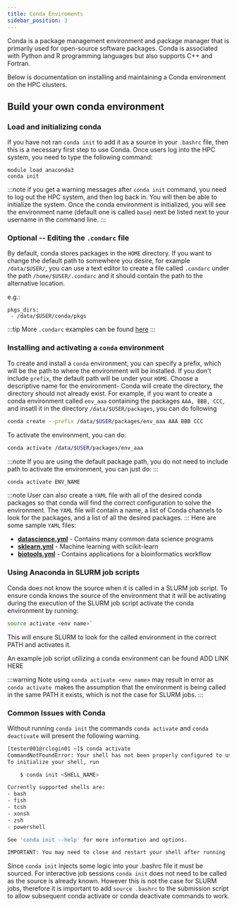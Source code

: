 ```yaml
---
title: Conda Enviroments
sidebar_position: 3
---
```



Conda is a package management environment and package manager that is primarily used for open-source software packages. Conda is associated with Python and R programming languages but also supports C++ and Fortran. 

Below is documentation on installing and maintaining a Conda environment on the HPC clusters. 

## Build your own conda environment 

### Load and initializing conda 
If you have not ran `conda init` to add it as a source in your `.bashrc` file, then this is a necessary first step to use Conda. 
Once users log into the HPC system, you need to type the following command:
```
module load anaconda3
conda init
```
:::note
if you get a warning messages after `conda init` command, you need to log out the HPC system, and then log back in. You will then be able to initialize the system. Once the conda environment is initialized, you will see the environment name (default one is called `base`) next be listed next to your username in the command line. 
:::

### Optional -- Editing the `.condarc` file 
By default,  conda stores packages in the `HOME` directory. If you want to change the default path to somewhere you desire, for example `/data/$USER/`, you can use a text editor to create a file called `.condarc` under the path `/home/$USER/.condarc` and it should contain the path to the alternative location. 

e.g.:
```
pkgs_dirs:
 - /data/$USER/conda/pkgs
```
:::tip
More `.condarc` examples can be found [here](https://conda.io/projects/conda/en/latest/user-guide/configuration/use-condarc.html)
:::

### Installing and activating a `conda` environment 
To create and install a `conda` environment, you can specify a prefix, which will be the path to where the environment will be installed. If you don't include `prefix`, the default path will be under your `HOME`.  Choose a descriptive name for the environment- Conda will create the directory, the directory should not already exist. 
For example, if you want to create a conda environment called `env_aaa` containing the packages `AAA, BBB, CCC`, and insatll it in the directory `/data/$USER/packages`, you can do following
```bash
conda create --prefix /data/$USER/packages/env_aaa AAA BBB CCC
```

To activate the environment, you can do:
```bash
conda activate /data/$USER/packages/env_aaa
```
:::note
If you are using the default package path, you do not need to include path to activate the environment, you can just do:
:::
```bash
conda activate ENV_NAME
```




:::note 
User can also create a `YAML` file with all of the desired conda packages so that conda will find the correct configuration to solve the environment. 
The `YAML` file will contain a name, a list of Conda channels to look for the packages, and a list of all the desired packages.
:::
Here are some sample `YAML` files:
* **[datascience.yml](imgs/datascience.yml ':ignore')** - Contains many common data science programs
* **[sklearn.yml](imgs/sklearn.yml ':ignore')** - Machine learning with scikit-learn
* **[biotools.yml](imgs/biotools.yml ':ignore')** - Contains applications for a bioinformatics workflow


###  Using Anaconda in SLURM job scripts 

Conda does not know the source when it is called in a SLURM job script.
To ensure conda knows the source of the environment that it will be activating during the execution of the SLURM job script activate the conda environment by running:
```bash
source activate <env name>`
``` 
This will ensure SLURM to look for the called environment in the correct PATH and activates it. 

An example job script utilizing a conda environment can be found ADD LINK HERE

:::warning
Note using `conda activate <env name>` may result in error as `conda activate `makes the assumption that the environment is being called in the same PATH it exists, which is not the case for SLURM jobs. 
:::

### Common Issues with Conda
Without running `conda init` the commands `conda activate` and `conda deactivate` will present the following warning.

```bash
[tester001@rclogin01 ~]$ conda activate
CommandNotFoundError: Your shell has not been properly configured to use 'conda activate'.
To initialize your shell, run

    $ conda init <SHELL_NAME>

Currently supported shells are:
- bash
- fish
- tcsh
- xonsh
- zsh
- powershell

See 'conda init --help' for more information and options.

IMPORTANT: You may need to close and restart your shell after running 'conda init'.

```
Since `conda init` injects some logic into your .bashrc file it must be sourced. For interactive job sessions `conda init` does not need to be called as the source is already known. However this is not the case for SLURM jobs,  therefore it is important to add `source .bashrc` to the submission script to allow subsequent conda activate or conda deactivate commands to work. 

